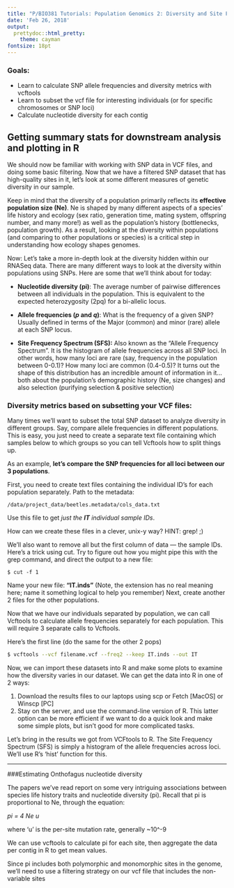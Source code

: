 ```yaml
---
title: "P/BIO381 Tutorials: Population Genomics 2: Diversity and Site Frequency Spectrum (SFS)"
date: 'Feb 26, 2018'
output:
  prettydoc::html_pretty:
    theme: cayman
fontsize: 18pt
---
```


### Goals:
* Learn to calculate SNP allele frequencies and diversity metrics with vcftools
* Learn to subset the vcf file for interesting individuals (or for specific chromosomes or SNP loci)
* Calculate nucleotide diversity for each contig

## Getting summary stats for downstream analysis and plotting in R##

We should now be familiar with working with SNP data in VCF files, and doing some basic filtering. Now that we have a filtered SNP dataset that has high-quality sites in it, let's look at some different measures of genetic diversity in our sample. 

Keep in mind that the diversity of a population primarily reflects its **effective population size (Ne)**.  Ne is shaped by many different aspects of a species' life history and ecology (sex ratio, generation time, mating system, offspring number, and many more!) as well as the population's history (bottlenecks, population growth). As a result, looking at the diversity within populations (and comparing to other populations or species) is a critical step in understanding how ecology shapes genomes. 

Now: Let's take a more in-depth look at the diversity hidden within our RNASeq data. There are many different ways to look at the diversity within populations using SNPs. Here are some that we'll think about for today:


- **Nucleotide diversity (pi)**: The average number of pairwise differences between all individuals in the population. This is equivalent to the expected heterozygosity (2pq) for a bi-allelic locus.

- **Allele frequencies (*p* and *q*)**: What is the frequency of a given SNP? Usually defined in terms of the Major (common) and minor (rare) allele at each SNP locus.

- **Site Frequency Spectrum (SFS):** Also known as the "Allele Frequency Spectrum". It is the histogram of allele frequencies across all SNP loci. In other words, how many loci are rare (say, frequency in the population between 0-0.1)? How many loci are common (0.4-0.5)? It turns out the shape of this distribution has an incredible amount of information in it…both about the population's demographic history (Ne, size changes) and also selection (purifying selection & positive selection)


### Diversity metrics based on subsetting your VCF files: ###

Many times we'll want to subset the total SNP dataset to analyze diversity in different groups. Say, compare allele frequencies in different populations. This is easy, you just need to create a separate text file containing which samples below to which groups so you can tell Vcftools how to split things up.

As an example, **let's compare the SNP frequencies for all loci between our 3 populations**. 

First, you need to create text files containing the individual ID's for each population separately. Path to the metadata: 

```
/data/project_data/beetles.metadata/cols_data.txt
```

Use this file to get *just the **IT** individual sample IDs*. 

How can we create these files in a clever, unix-y way?   HINT: grep!   ;)

We'll also want to remove all but the first column of data — the sample IDs. Here's a trick using cut. Try to figure out how you might pipe this with the grep command, and direct the output to a new file:

```
$ cut -f 1 
```

Name your new file: **"IT.inds"** (Note, the extension has no real meaning here; name it something logical to help you remember) Next, create another 2 files for the other populations.


Now that we have our individuals separated by population, we can call Vcftools to calculate allele frequencies separately for each population. This will require 3 separate calls to Vcftools.

Here's the first line (do the same for the other 2 pops)

```bash
$ vcftools --vcf filename.vcf --freq2 --keep IT.inds --out IT
```

Now, we can import these datasets into R and make some plots to examine how the diversity varies in our dataset. We can get the data into R in one of 2 ways:

1. Download the results files to our laptops using scp or Fetch [MacOS] or Winscp [PC]
2. Stay on the server, and use the command-line version of R. This latter option can be more efficient if we want to do a quick look and make some simple plots, but isn't good for more complicated tasks. 


Let's bring in the results we got from VCFtools to R. The Site Frequency Spectrum (SFS) is simply a histogram of the allele frequencies across loci. We'll use R's 'hist' function for this.


------------------------------------------

###Estimating Onthofagus nucleotide diversity

The papers we've read report on some very intriguing associations between species life history traits and nucleotide diversity (pi). Recall that pi is proportional to Ne, through the equation:

*pi = 4 Ne u*

where 'u' is the per-site mutation rate, generally ~10^-9

We can use vcftools to calculate pi for each site, then aggregate the data per contig in R to get mean values.

Since pi includes both polymorphic and monomorphic sites in the genome, we'll need to use a filtering strategy on our vcf file that includes the non-variable sites

